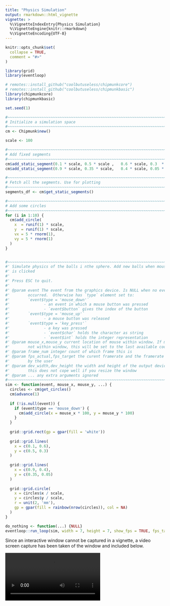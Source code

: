 ```yaml
---
title: "Physics Simulation"
output: rmarkdown::html_vignette
vignette: >
  %\VignetteIndexEntry{Physics Simulation}
  %\VignetteEngine{knitr::rmarkdown}
  %\VignetteEncoding{UTF-8}
---
```


```r
knitr::opts_chunk$set(
  collapse = TRUE,
  comment = "#>"
)
```

```r
library(grid)
library(eventloop)

# remotes::install_github("coolbutuseless/chipmunkcore")
# remotes::install_github("coolbutuseless/chipmunkbasic")
library(chipmunkcore)
library(chipmunkbasic)
```


```r
set.seed(1)

#~~~~~~~~~~~~~~~~~~~~~~~~~~~~~~~~~~~~~~~~~~~~~~~~~~~~~~~~~~~~~~~~~~~~~~~~~~~~~
# Initialize a simulation space
#~~~~~~~~~~~~~~~~~~~~~~~~~~~~~~~~~~~~~~~~~~~~~~~~~~~~~~~~~~~~~~~~~~~~~~~~~~~~~
cm <- Chipmunk$new()

scale <- 100

#~~~~~~~~~~~~~~~~~~~~~~~~~~~~~~~~~~~~~~~~~~~~~~~~~~~~~~~~~~~~~~~~~~~~~~~~~~~~~
# Add fixed segments
#~~~~~~~~~~~~~~~~~~~~~~~~~~~~~~~~~~~~~~~~~~~~~~~~~~~~~~~~~~~~~~~~~~~~~~~~~~~~~
cm$add_static_segment(0.1 * scale, 0.5 * scale ,   0.6 * scale, 0.3  * scale, friction = 0.2, elasticity = 1)
cm$add_static_segment(0.9 * scale, 0.35 * scale,   0.4 * scale, 0.05 * scale, friction = 0.2, elasticity = 1)

#~~~~~~~~~~~~~~~~~~~~~~~~~~~~~~~~~~~~~~~~~~~~~~~~~~~~~~~~~~~~~~~~~~~~~~~~~~~~~
# Fetch all the segments. Use for plotting
#~~~~~~~~~~~~~~~~~~~~~~~~~~~~~~~~~~~~~~~~~~~~~~~~~~~~~~~~~~~~~~~~~~~~~~~~~~~~~
segments_df <- cm$get_static_segments()

#~~~~~~~~~~~~~~~~~~~~~~~~~~~~~~~~~~~~~~~~~~~~~~~~~~~~~~~~~~~~~~~~~~~~~~~~~~~~~
# Add some circles 
#~~~~~~~~~~~~~~~~~~~~~~~~~~~~~~~~~~~~~~~~~~~~~~~~~~~~~~~~~~~~~~~~~~~~~~~~~~~~~
for (i in 1:10) {
  cm$add_circle(
    x  = runif(1) * scale,
    y  = runif(1) * scale,
    vx = 5 * rnorm(1),
    vy = 5 * rnorm(1)
  )
}


#~~~~~~~~~~~~~~~~~~~~~~~~~~~~~~~~~~~~~~~~~~~~~~~~~~~~~~~~~~~~~~~~~~~~~~~~~~~~~
#' Simulate physics of the balls i nthe sphere. Add new balls when mouse 
#' is clicked
#' 
#' Press ESC to quit.
#'
#' @param event The event from the graphics device. Is NULL when no event
#'        occurred.  Otherwise has `type` element set to:
#'        `event$type = 'mouse_down'` 
#'               - an event in which a mouse button was pressed
#'               - `event$button` gives the index of the button
#'        `event$type = 'mouse_up'`   
#'               - a mouse button was released
#'        `event$type = 'key_press'`  
#'               - a key was pressed
#'               - `event$char` holds the character as string
#'               - `event$int` holds the integer representation
#' @param mouse_x,mouse_y current location of mouse within window. If mouse is 
#'        not within window, this will be set to the last available coordinates
#' @param frame_num integer count of which frame this is
#' @param fps_actual,fps_target the curent framerate and the framerate specified
#'        by the user
#' @param dev_width,dev_height the width and height of the output device. Note:
#'        this does not cope well if you resize the window
#' @param ... any extra arguments ignored
#~~~~~~~~~~~~~~~~~~~~~~~~~~~~~~~~~~~~~~~~~~~~~~~~~~~~~~~~~~~~~~~~~~~~~~~~~~~~~
sim <- function(event, mouse_x, mouse_y, ...) {
  circles <- cm$get_circles()
  cm$advance(1)
  
  if (!is.null(event)) {
    if (event$type == 'mouse_down') {
      cm$add_circle(x = mouse_x * 100, y = mouse_y * 100)
    }
  }
  
  grid::grid.rect(gp = gpar(fill = 'white'))
  
  grid::grid.lines(
    x = c(0.1, 0.6),
    y = c(0.5, 0.3)
  )
  
  grid::grid.lines(
    x = c(0.9, 0.4),
    y = c(0.35, 0.05)
  )
  
  grid::grid.circle(
    x = circles$x / scale,
    y = circles$y / scale,
    r = unit(2, 'mm'),
    gp = gpar(fill = rainbow(nrow(circles)), col = NA)
  )
}

do_nothing <- function(...) {NULL}
eventloop::run_loop(sim, width = 7, height = 7, show_fps = TRUE, fps_target = 30)
```


Since an interactive window cannot be captured in a vignette, a video
screen capture has been taken of the window and included below.

<video controls>
  <source src="images/physics.mp4" type="video/mp4">
  Your browser does not support the video tag.
</video> 

